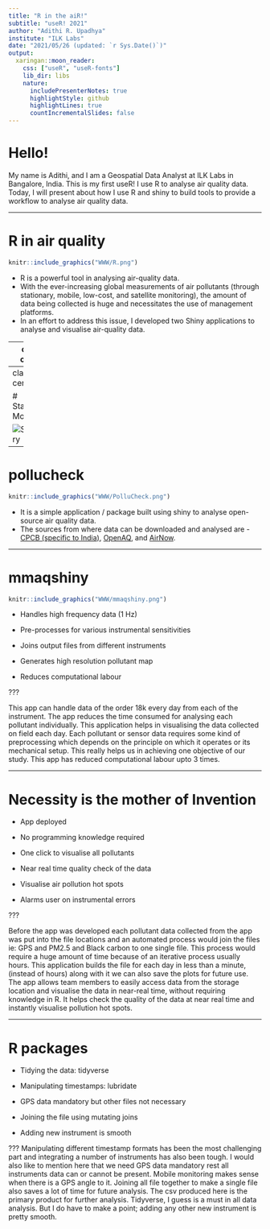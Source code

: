 ```yaml
---
title: "R in the aiR!"
subtitle: "useR! 2021"
author: "Adithi R. Upadhya"
institute: "ILK Labs"
date: "2021/05/26 (updated: `r Sys.Date()`)"
output:
  xaringan::moon_reader:
    css: ["useR", "useR-fonts"]
    lib_dir: libs
    nature:
      includePresenterNotes: true
      highlightStyle: github
      highlightLines: true
      countIncrementalSlides: false
---
```



# Hello!

My name is Adithi, and I am a Geospatial Data Analyst at ILK Labs in Bangalore, India. This is my first useR! I use R to analyse air quality data. Today, I will present about how I use R and shiny to build tools to provide a workflow to analyse air quality data.


---

# R in air quality

```r

knitr::include_graphics("WWW/R.png")


```

- R is a powerful tool in analysing air-quality data. 
- With the ever-increasing global measurements of air pollutants (through stationary, mobile, low-cost, and satellite monitoring), the amount of data being collected is huge and necessitates the use of management platforms. 
- In an effort to address this issue, I developed two Shiny applications to analyse and visualise air-quality data.

---
class: center

# Mobile Monitoring 

![MM_paper](WWW/MM.png)

.center[Apte et. al(2017)]

???

The shiny app which we are presenting helps visualising air pollution data collected on a moving platform and helps in getting high resolution data. So we take sensors in a car, and do repeat measurements of each road in an area to generate stable high resolution air pollutant maps. When multiple rides are possible, there is superior performance in estimating long-term mean concentrations when multiple repeated drives are possible.

---
class: center

# Stationary Monitoring 

![Stationary](WWW/MM.png)



---

# pollucheck
```r

knitr::include_graphics("WWW/PolluCheck.png")


```

- It is a simple application / package built using shiny to analyse open-source air quality data.
- The sources from where data can be downloaded and analysed are - [CPCB (specific to India)](https://app.cpcbccr.com/ccr/#/caaqm-dashboard-all/caaqm-landing), [OpenAQ](https://openaq.org/#/countries/IN?_k=5ecycz), and
[AirNow](https://www.airnow.gov/international/us-embassies-and-consulates/#India).


---

# mmaqshiny
```r

knitr::include_graphics("WWW/mmaqshiny.png")


```

- Handles high frequency data (1 Hz)

- Pre-processes for various instrumental sensitivities

- Joins output files from different instruments

- Generates high resolution pollutant map

- Reduces computational labour



???

This app can handle data of the order 18k every day from each of the instrument.
The app reduces the time consumed for analysing each pollutant individually. 
This application helps in visualising the data collected on field each day. 
Each pollutant or sensor data requires some kind of preprocessing which depends on the principle on which it operates or its mechanical setup. 
This really helps us in achieving one objective of our study. This app has reduced computational labour upto 3 times.


---

# Necessity is the mother of Invention 

- App deployed

- No programming knowledge required

- One click to visualise all pollutants

- Near real time quality check of the data

- Visualise air pollution hot spots

- Alarms user on instrumental errors

???

Before the app was developed each pollutant data collected from the app was put into the file locations and an automated process would join the files ie: GPS and PM2.5 and Black carbon to one single file. This process would require a huge amount of time because of an iterative process usually hours.
This application builds the file for each day  in less than a minute, (instead of hours) along with it we can also save the plots for future use.
The app allows team members to easily access data from the storage location and visualise the data in near-real time, without requiring knowledge in R. 
It helps check the quality of the data at near real time and instantly visualise pollution hot spots.

---

# R packages 

- Tidying the data: tidyverse

- Manipulating timestamps: lubridate

- GPS data mandatory but other files not necessary

- Joining the file using mutating joins

- Adding new instrument is smooth

???
Manipulating different timestamp formats has been the most challenging part and integrating a number of instruments has also been tough. 
I would also like to mention here that we need GPS data mandatory rest all instruments data can or cannot be present. Mobile monitoring makes sense when there is a GPS angle to it.
Joining all file together to make a single file also saves a lot of time for future analysis. The csv produced here is the primary product for further analysis. 
Tidyverse, I guess is a must in all data analysis. 
But I do have to make a point; adding any other new instrument is pretty smooth.


